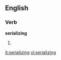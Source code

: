 
==English==

===Verb===
'''serializing'''

# {{present participle of|[[serialize]]}}

[[it:serializing]]
[[vi:serializing]]